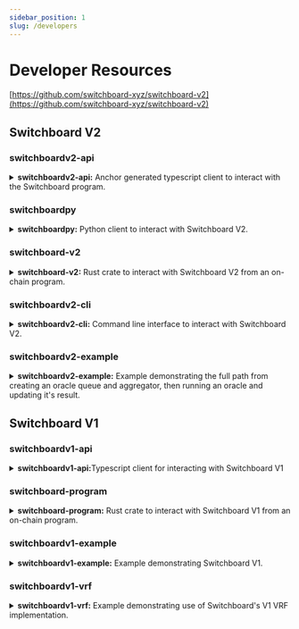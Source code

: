 ```yaml
---
sidebar_position: 1
slug: /developers
---
```


# Developer Resources

[https://github.com/switchboard-xyz/switchboard-v2](https://github.com/switchboard-xyz/switchboard-v2)

## Switchboard V2


### <SiTypescript className="devicons" /> switchboardv2-api

<details><summary><b>switchboardv2-api:</b> Anchor generated typescript client to interact with the Switchboard program.</summary>

**Documentation:** [/api/ts/](/api/ts/)

**Source Code:** [github.com/switchboard-xyz/switchboardv2-api](https://github.com/switchboard-xyz/switchboardv2-api)

**Install:** Run the following command

```bash npm2yarn
npm install @switchboard-xyz/switchboardv2-api
```

</details>

### <SiPython className="devicons" /> switchboardpy

<details><summary><b>switchboardpy:</b> Python client to interact with Switchboard V2.</summary>

**Documentation:** [/api/py](/api/py)

**Source Code:** [github.com/switchboard-xyz/switchboardpy-api](https://github.com/switchboard-xyz/switchboardpy-api)

**Install:** Run the following command

```bash
pip install switchboardpy
```

</details>

### <SiRust className="devicons" /> switchboard-v2

<details><summary><b>switchboard-v2:</b> Rust crate to interact with Switchboard V2 from an on-chain program.</summary>

**Documentation:** [crates.io](https://crates.io/crates/switchboard-v2), [docs.rs](https://docs.rs/switchboard-v2)

**Source Code:** [github.com/switchboard-xyz/switchboardv2-rs](https://github.com/switchboard-xyz/switchboardv2-rs)

**Install:**
Add the following line to your Cargo.toml

```bash toml
[dependencies]
switchboard-v2 = "0.1.8"
```

</details>

### <SiPowershell className="devicons"/> switchboardv2-cli

<details><summary><b>switchboardv2-cli:</b> Command line interface to interact with Switchboard V2.</summary>

**Documentation:** [/api/cli](/api/cli)

**Source Code:** [github.com/switchboard-xyz/cli](https://github.com/switchboard-xyz/cli)

**Install:** Run the following command

```bash npm2yarn
npm install -g @switchboard-xyz/cli
```

</details>

### <SiTypescript className="devicons"/> <SiRust className="devicons" /> switchboardv2-example

<details><summary><b>switchboardv2-example:</b> Example demonstrating the full path from creating an oracle queue and aggregator, then running an oracle and updating it's result. </summary>

**Documentation:** [github.com/switchboard-xyz/switchboard-v2-example](https://github.com/switchboard-xyz/switchboard-v2-example)

**Source Code: ** [github.com/switchboard-xyz/switchboard-v2-example](https://github.com/switchboard-xyz/switchboard-v2-example)

**Install:** Run the following command

```bash
git clone https://github.com/switchboard-xyz/switchboard-v2-example
cd switchboard-v2-example
npm install
```

</details>

## Switchboard V1

### <SiTypescript className="devicons" /> switchboardv1-api

<details><summary><b>switchboardv1-api:</b>Typescript client for interacting with Switchboard V1</summary>

**Documentation:** [@switchboard-xyz/switchboard-api](https://switchboard-xyz.github.io/switchboard-api/)

**Install:** Run the following command

```bash npm2yarn
npm install @switchboard-xyz/switchboard-api
```

</details>

### <SiRust className="devicons" /> switchboard-program

<details><summary><b>switchboard-program:</b> Rust crate to interact with Switchboard V1 from an on-chain program.</summary>

**Documentation:** [crates.io](https://crates.io/crates/switchboard-program), [docs.rs](https://docs.rs/switchboard-program)

**Install:**
Add the following line to your Cargo.toml

```bash toml
[dependencies]
switchboard-program = "0.2.0"
```

</details>

### <SiTypescript className="devicons"/> <SiRust className="devicons"/> switchboardv1-example

<details><summary><b>switchboardv1-example:</b> Example demonstrating Switchboard V1. </summary>

**Documentation:** [github.com/switchboard-xyz/examples](https://github.com/switchboard-xyz/examples), [getting-started.switchboard.xyz](https://getting-started.switchboard.xyz/)

**Install:** Run the following command

```bash
git clone https://github.com/switchboard-xyz/examples
cd examples
npm install
```

</details>

### <SiTypescript className="devicons"/> switchboardv1-vrf

<details><summary><b>switchboardv1-vrf:</b> Example demonstrating use of Switchboard's V1 VRF implementation. </summary>

**Documentation:** [github.com/switchboard-xyz/vrf_req_example](https://github.com/switchboard-xyz/vrf_req_example)

**Install:** Run the following command

```bash
git clone https://github.com/switchboard-xyz/vrf_req_example
```

</details>
